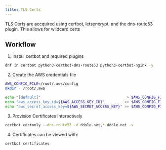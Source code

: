 ```yaml
---
title: TLS Certs
---
```


TLS Certs are accquired using certbot, letsencrypt, and the dns-route53 plugin. This allows for wildcard certs

## Workflow

1. Install certbot and required plugins
```bash
dnf in certbot python3-certbot-dns-route53 python3-certbot-nginx -y
```

2. Create the AWS credentials file

```bash
AWS_CONFIG_FILE=/root/.aws/config
mkdir - /root/.aws

echo "[default]"                                       > $AWS_CONFIG_FILE
echo "aws_access_key_id=${AWS_ACCESS_KEY_ID}"         >> $AWS_CONFIG_FILE
echo "aws_secret_access_key=${AWS_SECRET_ACCESS_KEY}" >> $AWS_CONFIG_FILE
```
3. Provision Certificates Interactively
```bash
certbot certonly --dns-route53 -d ddole.net,*.ddole.net -v
```

4. Certificates can be viewed with:
```bash
certbot certificates
```